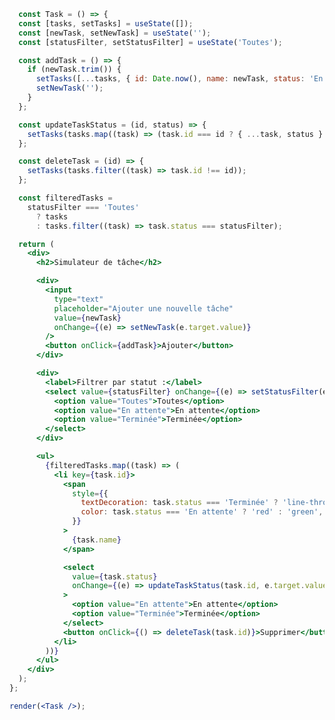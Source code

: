 ```jsx live noInline
  const Task = () => {
  const [tasks, setTasks] = useState([]);
  const [newTask, setNewTask] = useState('');
  const [statusFilter, setStatusFilter] = useState('Toutes');

  const addTask = () => {
    if (newTask.trim()) {
      setTasks([...tasks, { id: Date.now(), name: newTask, status: 'En attente' }]);
      setNewTask('');
    }
  };

  const updateTaskStatus = (id, status) => {
    setTasks(tasks.map((task) => (task.id === id ? { ...task, status } : task)));
  };

  const deleteTask = (id) => {
    setTasks(tasks.filter((task) => task.id !== id));
  };

  const filteredTasks =
    statusFilter === 'Toutes'
      ? tasks
      : tasks.filter((task) => task.status === statusFilter);

  return (
    <div>
      <h2>Simulateur de tâche</h2>

      <div>
        <input
          type="text"
          placeholder="Ajouter une nouvelle tâche"
          value={newTask}
          onChange={(e) => setNewTask(e.target.value)}
        />
        <button onClick={addTask}>Ajouter</button>
      </div>

      <div>
        <label>Filtrer par statut :</label>
        <select value={statusFilter} onChange={(e) => setStatusFilter(e.target.value)}>
          <option value="Toutes">Toutes</option>
          <option value="En attente">En attente</option>
          <option value="Terminée">Terminée</option>
        </select>
      </div>

      <ul>
        {filteredTasks.map((task) => (
          <li key={task.id}>
            <span
              style={{
                textDecoration: task.status === 'Terminée' ? 'line-through' : 'none',
                color: task.status === 'En attente' ? 'red' : 'green',
              }}
            >
              {task.name}
            </span>

            <select
              value={task.status}
              onChange={(e) => updateTaskStatus(task.id, e.target.value)}
            >
              <option value="En attente">En attente</option>
              <option value="Terminée">Terminée</option>
            </select>
            <button onClick={() => deleteTask(task.id)}>Supprimer</button>
          </li>
        ))}
      </ul>
    </div>
  );
};

render(<Task />);
```